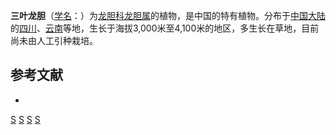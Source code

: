 {{Speciesbox
| genus = Gentiana
| species = ternifolia
| authority = Franch.
}}

'''三叶龙胆'''（[[学名|学名]]：{{lang|la|''Gentiana ternifolia''}}）为[[龙胆科|龙胆科]][[龙胆属|龙胆属]]的植物，是中国的特有植物。分布于[[中国大陆|中国大陆]]的[[四川|四川]]、[[云南|云南]]等地，生长于海拔3,000米至4,100米的地区，多生长在草地，目前尚未由人工引种栽培。

== 参考文献 ==
<div class="references-small">
* {{cite web| url =http://www.bioinfo.cn/db05/KmzwSpecies.php?action=view&id=8616| title =三叶龙胆| work =《中国高等植物数据库全库》| publisher =中国科学院微生物研究所| author =昆明植物研究所| accessdate =2009-02-19| deadurl =yes| archiveurl =https://web.archive.org/web/20160305045725/http://www.bioinfo.cn/db05/KmzwSpecies.php?action=view&id=8616| archivedate =2016-03-05}}
</div>
{{Taxonbar|from=Q10865533}}

[[Category:龙胆属|S]]
[[Category:中國特有植物|S]]
[[Category:四川植物|S]]
[[Category:云南植物|S]]